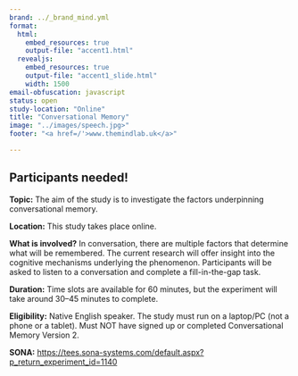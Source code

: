 ```yaml
---
brand: ../_brand_mind.yml
format: 
  html:
    embed_resources: true
    output-file: "accent1.html"
  revealjs: 
    embed_resources: true
    output-file: "accent1_slide.html"
    width: 1500
email-obfuscation: javascript 
status: open
study-location: "Online"
title: "Conversational Memory"
image: "../images/speech.jpg>"
footer: "<a href=/'>www.themindlab.uk</a>" 

---
```


## Participants needed! {.smaller}

**Topic:** 	The aim of the study is to investigate the factors underpinning conversational memory. 

**Location:** This study takes place online.

**What is involved?** In conversation, there are multiple factors that determine what will be remembered. The current research will offer insight into the cognitive mechanisms underlying the phenomenon. Participants will be asked to listen to a conversation and complete a fill-in-the-gap task. 

**Duration:** Time slots are available for 60 minutes, but the experiment will take around 30–45 minutes to complete.


**Eligibility:** Native English speaker. The study must run on a laptop/PC (not a phone or a tablet). Must NOT have signed up or completed Conversational Memory Version 2.

**SONA:** [https://tees.sona-systems.com/default.aspx?p_return_experiment_id=1140](https://tees.sona-systems.com/default.aspx?p_return_experiment_id=1140)
